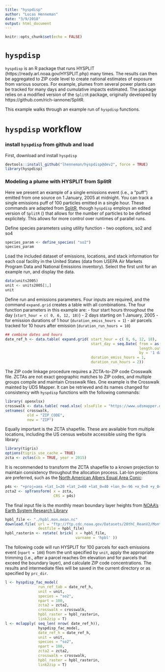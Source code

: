 ```yaml
---
title: "hyspdisp"
author: "Lucas Henneman"
date: "3/9/2018"
output: html_document
---
```


```r
knitr::opts_chunk$set(echo = FALSE)
```

# ```hyspdisp```

```hyspdisp``` is an R package that runs HYSPLIT (https://ready.arl.noaa.gov/HYSPLIT.php) many times. The results can then be aggregated to ZIP code level to create national estimates of exposure from various sources.  For example, plumes from several power plants can be tracked for many days and cumulative impacts estimated. The package relies on a modified version of the ```SplitR``` package, originally developed by https://github.com/rich-iannone/SplitR.

This example walks through an example run of ```hyspdisp``` functions.

# ```hyspdisp``` workflow
### install ```hyspdisp``` from github and load 
First, download and install ```hyspdisp```
```r
devtools::install_github("lhenneman/hyspdisp@dev2", force = TRUE)
library(hyspdisp)
```

### Modeling a plume with HYSPLIT from SplitR
Here we present an example of a single emissions event (i.e., a "puff") emitted from one source on 1 January, 2005 at midnight. You can track a single emissions puff of 100 particles emitted in a single hour. These commands are adapted from [SplitR](https://github.com/rich-iannone/SplitR), though ```hyspdisp``` employs an edited version of ```SplitR``` (\url{https://github.com/lhenneman/SplitR}) that allows for the number of particles to be defined explicitely. This allows for more control over runtimes of parallel runs.

Define species parameters using utility function - two ooptions, so2 and so4
```r
species_param <- define_species( "so2")
species_param
```

Load the included dataset of emissions, locations, and stack information for each coal facility in the United States (data from USEPA Air Markets Program Data and National Emissions inventory). Select the first unit for an example run, and display the data.
```r
data(units2005)
unit <- units2005[1,]
unit
```

Define run and emissions parameters. Four inputs are required, and the command ```expand.grid``` creates a table with all combinations. The four function parameters in this example are:
- four start hours throughout the day (```start_hour = c( 0, 6, 12, 18)```)
- 2 days starting on 1 January, 2005
- for emission durations of 1 hour (```duration_emiss_hours = 1```)
- air parcels tracked for 10 hours after emission (```duration_run_hours = 10```)
```r
## combine dates and hours
date_ref_h <- data.table( expand.grid( start_hour = c( 0, 6, 12, 18),
                                       start_day = seq.Date( from = as.Date( "2005-01-01"),
                                                             length.out = 2,
                                                             by = '1 day'),
                                       duration_emiss_hours = 1,
                                       duration_run_hours = 2))
```


The ZIP code linkage procedure requires a ZCTA-to-ZIP code Crosswalk file. ZCTAs are not exact geographic matches to ZIP codes, and multiple groups compile and maintain Crosswalk files. One example is the Crosswalk mainted by UDS Mapper. It can be retrieved and its names changed for consistency with ```hyspdisp``` functions with the following commands:
```r
library( openxlsx)
crosswalk <- data.table( read.xlsx( xlsxFile = "https://www.udsmapper.org/docs/zip_to_zcta_2017.xlsx"))
setnames( crosswalk, 
          old = "ZIP_CODE", 
          new = "ZIP")
```

Equally important is the ZCTA shapefile. These are available from multiple locations, including the US census website accessible using the tigris library:
```r
library(tigris)
options(tigris_use_cache = TRUE)
zcta <- zctas(cb = TRUE, year = 2015)
```

It is recommended to transform the ZCTA shapefile to a known projection to maintain consistency throughout the allocation process. Lat-lon projections are preferred, such as the [North American Albers Equal Area Conic](https://epsg.io/102008):
```r
p4s <- "+proj=aea +lat_1=20 +lat_2=60 +lat_0=40 +lon_0=-96 +x_0=0 +y_0=0 +ellps=GRS80 +datum=NAD83 +units=m"
zcta2 <- spTransform( x = zcta, 
                      CRS = p4s)
```

The final input file is the monthly mean boundary layer heights from [NOAA's Earth System Research Library](https://www.esrl.noaa.gov/psd/data/gridded/data.20thC_ReanV2.monolevel.mm.html)

```r
hpbl_file <- "./hpbl.mon.mean.nc"
download.file( url = "ftp://ftp.cdc.noaa.gov/Datasets/20thC_ReanV2/Monthlies/gaussian/monolevel/hpbl.mon.mean.nc",
               destfile = hpbl_file)
hpbl_rasterin <- rotate( brick( x = hpbl_file, 
                                varname = 'hpbl' ))
```

The following code will run HYSPLIT for 100 parcels for each emissions event (```npart = 100```) from the unit specified by ```unit```, apply the appropriate trimming (i.e., after a parcel reaches 0m elevation and for parcels that exceed the boundary layer), and calculate ZIP code concentrations. The results and intermediate files will be saved in the current directory or as specified by ```prc_dir```.

```r
l <- hyspdisp_fac_model(
               run_ref_tab = date_ref_h,
               unit = unit,
               species = "so2",
               npart = 100,
               zcta2 = zcta2,
               crosswalk = crosswalk,
               hpbl_raster = hpbl_rasterin,
               link2zip = T)
l <- mclapply( seq_len( nrow( date_ref_h)),
               hyspdisp_fac_model,
               date_ref_h = date_ref_h,
               unit = unit,
               species = "so2",
               npart = 100,
               zcta2 = zcta2,
               crosswalk = crosswalk,
               hpbl_raster = hpbl_rasterin,
               link2zip = T)
```




























